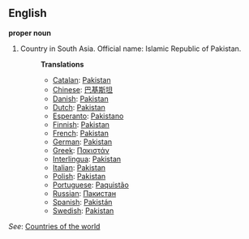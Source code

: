 ==English==

'''proper noun'''

# Country in South Asia. Official name: Islamic Republic of Pakistan.
#:'''Translations'''
#:*[[Catalan]]: [[Pakistan]]
#:*[[Chinese]]: [[巴基斯坦]]
#:*[[Danish]]: [[Pakistan]]
#:*[[Dutch]]: [[Pakistan]]
#:*[[Esperanto]]: [[Pakistano]]
#:*[[Finnish]]: [[Pakistan]]
#:*[[French]]: [[Pakistan]]
#:*[[German]]: [[Pakistan]]
#:*[[Greek]]: [[Πακιστάν]]
#:*[[Interlingua]]: [[Pakistan]]
#:*[[Italian]]: [[Pakistan]]
#:*[[Polish]]: [[Pakistan]]
#:*[[Portuguese]]: [[Paquistão]]
#:*[[Russian]]: [[Пакистан]]
#:*[[Spanish]]: [[Pakistán]]
#:*[[Swedish]]: [[Pakistan]]

''See'': [[Countries of the world]]